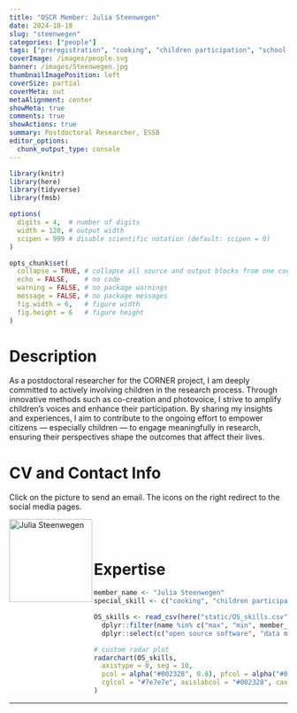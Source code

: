 ```yaml
---
title: "OSCR Member: Julia Steenwegen"
date: 2024-10-18
slug: "steenwegen"
categories: ["people"]
tags: ["preregistration", "cooking", "children participation", "school-essb"] # top 3 categories + unique + school
coverImage: /images/people.svg
banner: /images/Steenwegen.jpg
thumbnailImagePosition: left
coverSize: partial
coverMeta: out
metaAlignment: center
showMeta: true
comments: true
showActions: true
summary: Postdoctoral Researcher, ESSB
editor_options: 
  chunk_output_type: console
---
```


```r

library(knitr)
library(here)
library(tidyverse)
library(fmsb)

options(
  digits = 4,  # number of digits
  width = 120, # output width
  scipen = 999 # disable scientific notation (default: scipen = 0)
)

opts_chunk$set(
  collapse = TRUE, # collapse all source and output blocks from one code chunk into a single block
  echo = FALSE,    # no code
  warning = FALSE, # no package warnings
  message = FALSE, # no package messages
  fig.width = 6,   # figure width
  fig.height = 6   # figure height
)

```

# Description

As a postdoctoral researcher for the CORNER project, I am deeply committed to actively involving children in the research process. Through innovative methods such as co-creation and photovoice, I strive to amplify children's voices and enhance their participation. By sharing my insights and experiences, I aim to contribute to the ongoing effort to empower citizens — especially children — to engage meaningfully in research, ensuring their perspectives shape the outcomes that affect their lives.

# CV and Contact Info

Click on the picture to send an email. The icons on the right redirect to the social media pages.

<!-- EMAIL -->
<p>
  <a href="mailto:steenwegen@essb.eur.nl">
  <img border="0" alt="Julia Steenwegen" src="/images/Steenwegen.jpg" width="150" height="150" align="left">
  </a>
</p>

<!-- ORCID -->
<p align="center">
  <a href="https://orcid.org/0000-0001-6743-9788" class="ai ai-orcid fa-2x" style="color:#000000;">
  </a>
</p>

<!-- LINKEDIN -->
<p align="center">
  <a href="https://www.linkedin.com/in/julia-steenwegen/" class="fa fa-linkedin fa-2x" style="color:#000000;">
  </a>
</p>

<BR><BR>

# Expertise

```r

member_name <- "Julia Steenwegen"
special_skill <- c("cooking", "children participation")

OS_skills <- read_csv(here("static/OS_skills.csv")) %>%
  dplyr::filter(name %in% c("max", "min", member_name)) %>%
  dplyr::select(c("open source software", "data management", "data sharing", "reproducible analysis", all_of(special_skill), "open access", "preregistration"))

# custom radar plot
radarchart(OS_skills,
  axistype = 0, seg = 10,
  pcol = alpha("#002328", 0.8), pfcol = alpha("#00B969", 0.6), plwd = 4, centerzero = TRUE, # polygon
  cglcol = "#7e7e7e", axislabcol = "#002328", caxislabels = seq(0, 10, 2), cglwd = 0.8 # grid
)

```

***


